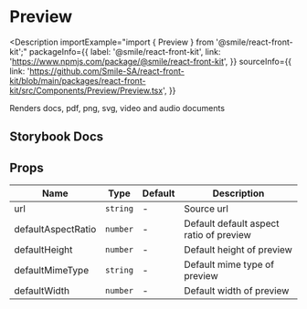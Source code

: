 # Preview

<Description
  importExample="import { Preview } from '@smile/react-front-kit';"
  packageInfo={{
    label: '@smile/react-front-kit',
    link: 'https://www.npmjs.com/package/@smile/react-front-kit',
  }}
  sourceInfo={{
    link: 'https://github.com/Smile-SA/react-front-kit/blob/main/packages/react-front-kit/src/Components/Preview/Preview.tsx',
  }}
>
  Renders docs, pdf, png, svg, video and audio documents
</Description>

## Storybook Docs

<StorybookEmbed storyId="3-custom-components-preview--docs" height="4490" />

## Props

| Name               | Type     | Default | Description                             |
| ------------------ | -------- | ------- | --------------------------------------- |
| url <Required/>    | `string` | -       | Source url                              |
| defaultAspectRatio | `number` | -       | Default default aspect ratio of preview |
| defaultHeight      | `number` | -       | Default height of preview               |
| defaultMimeType    | `string` | -       | Default mime type of preview            |
| defaultWidth       | `number` | -       | Default width of preview                |
